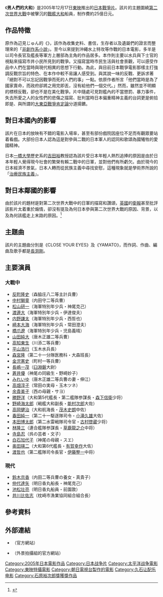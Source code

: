 {{noteTA
|T=zh-hans:男人们的大和;zh-hk:世紀戰艦大和號;zh-tw:男人們的大和;
|1=zh-hans:男人们的大和;zh-hk:世紀戰艦大和號;zh-tw:男人們的大和;
}}
{{Infobox Film
| name = 男人們的大和
| original_name = {{Lang|ja|男たちの大和}}
| image = Otoko-tachi no Yamato DVD.jpg
| caption = 男人的大和DVD封面
| director = [[佐藤純彌|佐藤純彌]]
| producer = '''製作總指揮：'''<br />[[高岩淡|高岩淡]]<br />'''製作：'''<br />[[角川春樹|角川春樹]]
| writer = '''原作：'''<br />{{lang|ja|辺見じゅん}}<br />'''劇本：'''<br />[[佐藤純彌|佐藤純彌]]
| starring = [[反町隆史|反町隆史]]<br />[[中村獅童|中村獅童]]<br />[[鈴木京香|鈴木京香]]
| music = [[久石讓|久石讓]]
| narrator = 
| cinematography = [[阪本善尚|阪本善尚]]
| editing = [[米田武朗|米田武朗]]
| production_company = [[東映|東映]]
| distributor = {{Flagicon|HKG}}{{Flagicon|MAC}}[[寰宇|寰宇鐳射錄影有限公司]]
| released = {{Flagicon|JPN}} 2005年12月17日<br>{{Flagicon|HKG}} 2006年9月16日（DVD發行）
| runtime = {{Flagicon|JPN}}145分鐘<br />{{Flagicon|HKG}}{{Flagicon|MAC}}144分鐘
| country = {{JPN}}
| language = [[日本語|日本語]]
| budget = 25億日元
| gross = 46億3222萬3889日元<ref>{{Cite web |url=http://www.boxofficemojo.com/movies/intl/?page=&id=_fOTOKOTACHINOYAMA01 |title=存档副本 |accessdate=2016-03-04 |archive-date=2016-03-06 |archive-url=https://web.archive.org/web/20160306033958/http://www.boxofficemojo.com/movies/intl/?page=&id=_fOTOKOTACHINOYAMA01 |dead-url=no }}</ref><ref>{{Cite web |url=http://www.x-rates.com/historical/?from=USD&amount=39287114&date=2006-02-16 |title=存档副本 |accessdate=2016-03-04 |archive-date=2016-03-06 |archive-url=https://web.archive.org/web/20160306091617/http://www.x-rates.com/historical/?from=USD&amount=39287114&date=2006-02-16 |dead-url=no }}</ref>
| preceded_by = 
| followed_by = 
| website = 
| amg_id = 
| imdb_id = 0451845
| cn_name = 男人们的大和
| hk_name = 世紀戰艦大和號
| tw_name = 男人們的大和
}}
{{japanese|japanese=男たちの大和|kana=おとこたちのやまと|romaji=Otoko-tachi no Yamato}}
《'''男人們的大和'''》是2005年12月17日[[東映|東映]]推出的[[日本|日本]][[戰爭片|戰爭片]]。該片的主題圍繞[[第二次世界大戰|第二次世界大戰]]中被擊沉的[[大和號戰艦|戰艦大和]]船員，制作費約25億日元。

==作品特徵==
原作為辺見じゅん的《{{Lang|ja|決定版 男たちの大和}}》，該作為收集史料、書信，生存者以及遺屬們的證言而整理來的「[[非創作系小說|非創作系小說]]」。至今以來提到沖繩水上特攻等作戰的日本電影，多半是以司令長官及艦長等軍方上層部為主角的作品居多。本作則主要以水兵與下士官的視點來描寫市井小民所見到的戰爭。又描寫當時市民生活與社會景觀，可以感受作品中人們在當時與現代相異的思想下行動。為此，與目前日本戰爭電影那樣主打強調反戰宗旨的特色、在本作中較不易讓人感受到。與其說一味的反戰、更訴求著「絕對不可以忘記因戰爭而死的人們的事」一點。依原作者所言「他們當時是為了國家賣命，而政府卻將之用完即丟，沒有給他們一個交代。」然而，雖然並不明顯的標榜反戰，卻也不是在美化戰爭。片中隨處可見對艦內的不當懲罰、暴力事件，失去所愛之人的女性們的悲傷之描寫、批判當時日本偏重精神主義的台詞更是俯拾即是、與所謂的[[大東亞戰爭肯定論|大東亞戰爭肯定論]]分道揚鑣。

==對日本國內的影響==
該片在日本的放映有不錯的電影入場率，甚至有部份戲院因座位不足而有觀眾要站着看戲。大部份日本人認為這是對參與二戰的日本軍人的認同和歌頌為國犧牲的愛國精神。

日本[[一橋大學|一橋大學]]歷史系的[[吉田裕|吉田裕]]教授認為該片受日本年輕人熱烈追捧的原因是由於日本年輕人覺得現今社會的繁榮有賴二戰中的日軍，並對他們有所虧欠。由於現今的日本經濟不景氣，日本人轉而從民族主義中尋找安慰，這種現象就是學術界所說的「[[治療民族主義|治療民族主義]]」。

==對日本鄰國的影響==
由於該片的題材是對第二次世界大戰中的日軍的描寫和讚頌，[[英國|英國]]的[[衛報|衛報]]甚至批評該影片太着重於煽情，卻沒有提及為何日本參與第二次世界大戰的原因、背景，以及為何該艦走上末路的原因。<ref>{{cite news | language = en | author = Justin McCurry | coauthors =  | url = http://film.guardian.co.uk/news/story/0,12589,1668716,00.html | title = Battleship epic reignites anger over Japan's wartime excesses | work = World News | publisher = The Guardian | pages =  | date = 2005-12-16 | accessdate = 2008-09-06 | archive-date = 2008-12-02 | archive-url = https://web.archive.org/web/20081202060433/http://film.guardian.co.uk/news/story/0,12589,1668716,00.html | dead-url = no }}</ref>

==主題曲==
該片的主題曲分別是《CLOSE YOUR EYES》及《YAMATO》，而作詞、作曲、編曲及歌手都是[[長渕剛|長渕剛]]。

==主要演員==
=== 大戰中 ===
*[[反町隆史|反町隆史]]（森脇庄八二等主計兵曹）
*[[中村獅童_(2代目)|中村獅童]]（内田守二等兵曹）
*[[松山研一|松山研一]]（海軍特別年少兵・神尾克己）
*[[渡邊大|渡邊大]]（海軍特別年少兵・伊達俊夫）
*[[内野謙太|内野謙太]]（海軍特別年少兵・西哲也）
*[[崎本大海|崎本大海]]（海軍特別年少兵・常田澄夫）
*[[橋爪遼|橋爪遼]]（海軍特別年少兵・児島義晴）
*[[山田純大|山田純大]]（唐木正雄二等兵曹）
*[[高知東生|高知東生]]（川添二等兵曹）
*[[平山浩行|平山浩行]]（玉木水兵長）
*[[森宮隆|森宮隆]]（第二十一分隊医務科・大森班長）
*[[金児憲史|金児憲史]]（町村一等兵曹）
*[[長嶋一茂|長嶋一茂]]（[[臼淵磐|臼淵磐]]大尉）
*[[蒼井優|蒼井優]]（神尾の同級生・野崎妙子）
*[[みれいゆ|みれいゆ]]（唐木正雄二等兵曹の妻・伸江） 
*[[高畑淳子|高畑淳子]]（常田の実母・玉木ツネ）
*[[余貴美子|余貴美子]]（西の母親・サヨ）
*[[勝野洋|勝野洋]]（大和第5代艦長・第二艦隊参謀長・[[森下信衛|森下信衛]]少将）
*[[野崎海太郎|野崎海太郎]]（戦艦大和副長・[[能村次郎|能村次郎]]大佐）
*[[高岡健治|高岡健治]]（大和航海長・[[茂木史朗|茂木史朗]]中佐）
*[[春田純一|春田純一]]（第二十一駆逐隊司令・[[小滝久雄|小滝久雄]]大佐）
*[[本田博太郎|本田博太郎]]（第二水雷戦隊司令官・[[古村啓蔵|古村啓蔵]]少将）
*[[林隆三|林隆三]]（連合艦隊参謀長・[[草鹿龍之介|草鹿龍之介]]中将）
*[[寺島忍|寺島忍]]（呉の芸者・文子）
*[[白石加代子|白石加代子]]（神尾の母親・スエ）
*[[奥田瑛二|奥田瑛二]]（大和第6代艦長・[[有賀幸作|有賀幸作]]大佐）
*[[渡哲也|渡哲也]]（第二艦隊司令長官・[[伊藤整一|伊藤整一]]中将）

=== 現代 ===
*[[鈴木京香|鈴木京香]]（内田二等兵曹の養女・真貴子）
*[[仲代達矢|仲代達矢]]（明日香丸船長・神尾克己）
*[[池松壮亮|池松壮亮]]（明日香丸船員・前園敦）
*[[井川比佐志|井川比佐志]]（枕崎市漁業協同組合組合長）

==參考資料==
<div class="references-small">
<references />
</div>

== 外部連結 ==
*{{ja}}{{lang|ja|[http://www.yamato-movie.jp/ 男たちの大和／YAMATO]}}（官方網站）
*{{ja}}{{lang|ja|[http://www.ononavi.jp/fan/yamato.html 尾道観光協会「おのなび」 映画『男たちの大和』原寸大ロケセット]}}（外景拍攝組的官方網站）

{{石原裕次郎獎}}
{{DEFAULTSORT:Otokotachi no Yamato}}
[[Category:2005年日本電影作品|Category:2005年日本電影作品]]
[[Category:日本战争片|Category:日本战争片]]
[[Category:太平洋战争電影|Category:太平洋战争電影]]
[[Category:東映特攝電影|Category:東映特攝電影]]
[[Category:朝日電視台製作的電影|Category:朝日電視台製作的電影]]
[[Category:久石让配乐电影|Category:久石让配乐电影]]
[[Category:石原裕次郎獎獲獎作品|Category:石原裕次郎獎獲獎作品]]